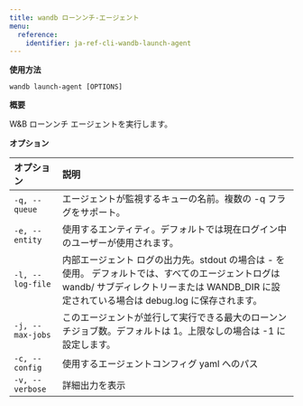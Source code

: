 ```yaml
---
title: wandb ローンンチ-エージェント
menu:
  reference:
    identifier: ja-ref-cli-wandb-launch-agent
---
```


**使用方法**

`wandb launch-agent [OPTIONS]`

**概要**

W&B ローンンチ エージェントを実行します。

**オプション**

| **オプション** | **説明** |
| :--- | :--- |
| `-q, --queue` | エージェントが監視するキューの名前。複数の -q フラグをサポート。 |
| `-e, --entity` | 使用するエンティティ。デフォルトでは現在ログイン中のユーザーが使用されます。 |
| `-l, --log-file` | 内部エージェント ログの出力先。stdout の場合は - を使用。 デフォルトでは、すべてのエージェントログは wandb/ サブディレクトリーまたは WANDB_DIR に設定されている場合は debug.log に保存されます。 |
| `-j, --max-jobs` | このエージェントが並行して実行できる最大のローンンチジョブ数。デフォルトは 1。上限なしの場合は -1 に設定します。 |
| `-c, --config` | 使用するエージェントコンフィグ yaml へのパス |
| `-v, --verbose` | 詳細出力を表示 |
